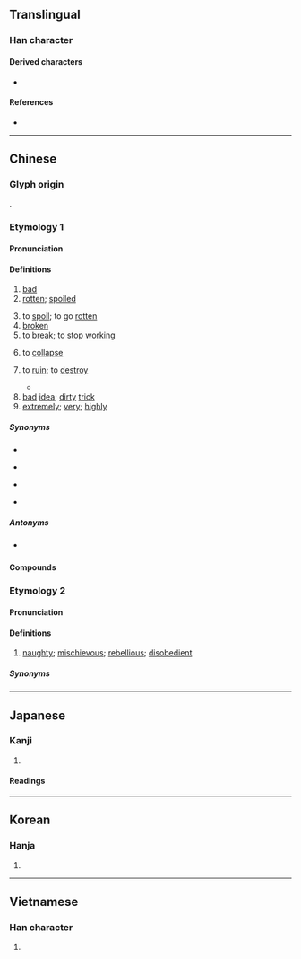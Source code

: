 {{also|壊|坏}}
{{character info}}
==Translingual==
{{Han simplified forms|壞|壊|坏}}

===Han character===
{{Han char|rn=32|rad=土|as=16|sn=19|four=44132|canj=GYWV|ids=⿰土褱}}

====Derived characters====
* {{l|mul|[[蘾]]}}

====References====
* {{Han ref|kx=0242.030|dkj=05590|dj=0481.270|hdz=10500.020|uh=58DE|ud=22750|bh=C361|bd=50017}}

----

==Chinese==

===Glyph origin===
{{Han etym}}
{{Han compound|土|褱|c1=s|c2=p|t1=earth|ls=psc}}.

===Etymology 1===
{{zh-forms|s=坏|alt=坯}}

====Pronunciation====
{{zh-pron
|m=huài
|m-s=
|c=waai6
|c-t=
|g=
|h=pfs=fái;gd=fai4
|j=
|mb=huōi
|md=huâi
|mn=hoāi/twv:hāi
|mn-t=huai6
|w=3hhua
|x=
|mc=y
|oc=y
|ma=y
|ca=LL-Q9186-Justinrleung-壞.wav
|cat=a,v,adv
}}

====Definitions====
{{zh-hanzi}}

# [[bad]]
# [[rotten]]; [[spoiled]]
#: {{zh-x|這 水果 壞 了。|This fruit is '''rotten'''.}}
#: {{zh-x|牛奶 壞 了。|The milk has '''gone bad'''.}}
# to [[spoil]]; to go [[rotten]]
# [[broken]] {{gl|non-functional}}
# to [[break]]; to [[stop]] [[working]]
#: {{zh-x|很 容易 壞|breaks very easily}}
#: {{zh-x|到 而家 都 仲 未 壞，真係 犀利。|It's amazing, it hasn't broken.|C}}
# {{lb|zh|classical}} to [[collapse]]
#: {{zh-x|諺 曰：「蠹 眾 而 木 折，隙 大 而 牆 壞。」|The saying runs: 'Many woodworms and the wood snaps, a large fissure and the wall '''collapses'''.'|ref=Shangjunshu}}
# {{lb|zh|classical}} to [[ruin]]; to [[destroy]]
#* {{zh-x|暴君 代作，壞 宮室 以 為{wéi} 汙池，民 無 所 安息。|Oppressive sovereigns arose one after another, who '''pulled down''' houses to make ponds and lakes, so that the people knew not where they could rest in quiet.|ref=Mencius}}
# [[bad]] [[idea]]; [[dirty]] [[trick]]
# [[extremely]]; [[very]]; [[highly]]

=====Synonyms=====
* {{s|bad}}
{{zh-dial}}
* {{s|to spoil}}
{{zh-syn-saurus|朽壞}}
* {{s|to ruin}}
{{zh-syn-saurus|損壞}}
* {{s|extremely}}
{{zh-syn-saurus|極其}}

=====Antonyms=====
* {{sense|bad}} {{zh-l|好}}

====Compounds====
{{zh-der|壞包兒|壞腸子|壞處|壞蛋|壞東西|壞分子|壞話|壞人|壞事|壞水|壞死|壞小子|壞心眼兒|壞血病|壞賬|壞主意|禮崩樂壞|損壞|敗壞|腐壞|破壞|破壞力}}

===Etymology 2===
{{zh-forms|s=坏|alt=獪,乖,契-Siyi}}
{{rfe|zh}}

====Pronunciation====
{{zh-pron
|c=kwaai4
|c-t=kai3
|cat=a
}}

====Definitions====
{{zh-hanzi}}

# {{lb|zh|Cantonese}} [[naughty]]; [[mischievous]]; [[rebellious]]; [[disobedient]]

=====Synonyms=====
{{zh-dial|頑皮}}

{{zh-cat|Beginning}}

----

==Japanese==
{{ja-kanji forms|壊|壞}}

===Kanji===
{{ja-kanji|grade=|rs=土16|shin=壊}}

# {{rfdef|ja|sort=土16}}

====Readings====
{{ja-readings
|goon=え<ゑ
|kanon=かい<くわい
|kun=こわ-す, こわ-れる, やぶ-る
|nanori=つち
}}

----

==Korean==

===Hanja===
{{ko-hanja|hangeul=[[괴]], [[회]]|mr=koe, hoe}}

# {{rfdef|ko|sort=土16}}

----

==Vietnamese==

===Han character===
{{vi-hantu|[[hoại]], [[hoải]], [[hoai]]|rs=土16}}

# {{rfdef|vi|sort=土16}}
